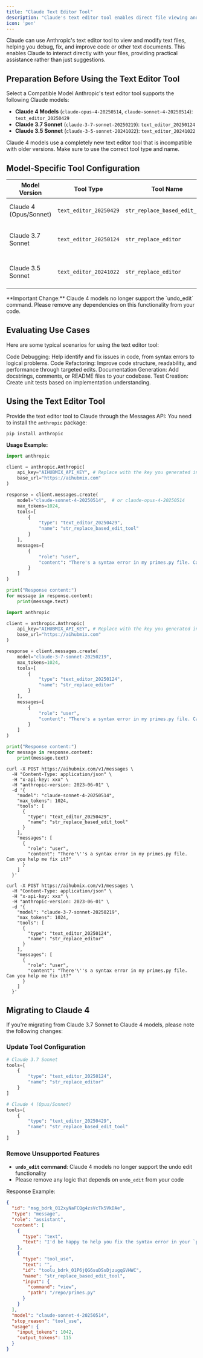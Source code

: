 ```yaml
---
title: "Claude Text Editor Tool"
description: "Claude's text editor tool enables direct file viewing and modification, helping you debug code, improve documentation, and achieve more efficient human-machine collaboration."
icon: 'pen'
---
```


Claude can use Anthropic's text editor tool to view and modify text files, helping you debug, fix, and improve code or other text documents. This enables Claude to interact directly with your files, providing practical assistance rather than just suggestions.

## Preparation Before Using the Text Editor Tool

Select a Compatible Model
Anthropic's text editor tool supports the following Claude models:

- **Claude 4 Models** (`claude-opus-4-20250514`, `claude-sonnet-4-20250514`): `text_editor_20250429`
- **Claude 3.7 Sonnet** (`claude-3-7-sonnet-20250219`): `text_editor_20250124`
- **Claude 3.5 Sonnet** (`claude-3-5-sonnet-20241022`): `text_editor_20241022`

<Warning>
Claude 4 models use a completely new text editor tool that is incompatible with older versions. Make sure to use the correct tool type and name.
</Warning>

## Model-Specific Tool Configuration

| Model Version | Tool Type | Tool Name | Supported Features |
|---------------|-----------|-----------|-------------------|
| Claude 4 (Opus/Sonnet) | `text_editor_20250429` | `str_replace_based_edit_tool` | view, str_replace, create |
| Claude 3.7 Sonnet | `text_editor_20250124` | `str_replace_editor` | view, str_replace, create, undo_edit |
| Claude 3.5 Sonnet | `text_editor_20241022` | `str_replace_editor` | view, str_replace, create, undo_edit |

<Tip>
**Important Change:** Claude 4 models no longer support the `undo_edit` command. Please remove any dependencies on this functionality from your code.
</Tip>

## Evaluating Use Cases
Here are some typical scenarios for using the text editor tool:

Code Debugging: Help identify and fix issues in code, from syntax errors to logical problems.
Code Refactoring: Improve code structure, readability, and performance through targeted edits.
Documentation Generation: Add docstrings, comments, or README files to your codebase.
Test Creation: Create unit tests based on implementation understanding.

## Using the Text Editor Tool
Provide the text editor tool to Claude through the Messages API:
You need to install the `anthropic` package:
```shell
pip install anthropic
```

**Usage Example:**
<CodeGroup>
```python Claude 4 Models
import anthropic

client = anthropic.Anthropic(
    api_key="AIHUBMIX_API_KEY", # Replace with the key you generated in AiHubMix
    base_url="https://aihubmix.com"
)

response = client.messages.create(
    model="claude-sonnet-4-20250514",  # or claude-opus-4-20250514
    max_tokens=1024,
    tools=[
        {
            "type": "text_editor_20250429",
            "name": "str_replace_based_edit_tool"
        }
    ],
    messages=[
        {
            "role": "user", 
            "content": "There's a syntax error in my primes.py file. Can you help me fix it?"
        }
    ]
)

print("Response content:")
for message in response.content:
    print(message.text)
```

```python Claude 3.7 Sonnet
import anthropic

client = anthropic.Anthropic(
    api_key="AIHUBMIX_API_KEY", # Replace with the key you generated in AiHubMix
    base_url="https://aihubmix.com"
)

response = client.messages.create(
    model="claude-3-7-sonnet-20250219",
    max_tokens=1024,
    tools=[
        {
            "type": "text_editor_20250124",
            "name": "str_replace_editor"
        }
    ],
    messages=[
        {
            "role": "user", 
            "content": "There's a syntax error in my primes.py file. Can you help me fix it?"
        }
    ]
)

print("Response content:")
for message in response.content:
    print(message.text)
```

```shell Curl - Claude 4
curl -X POST https://aihubmix.com/v1/messages \
  -H "Content-Type: application/json" \
  -H "x-api-key: xxx" \
  -H "anthropic-version: 2023-06-01" \
  -d '{
    "model": "claude-sonnet-4-20250514",
    "max_tokens": 1024,
    "tools": [
      {
        "type": "text_editor_20250429",
        "name": "str_replace_based_edit_tool"
      }
    ],
    "messages": [
      {
        "role": "user",
        "content": "There'\''s a syntax error in my primes.py file. Can you help me fix it?"
      }
    ]
  }'
```

```shell Curl - Claude 3.7
curl -X POST https://aihubmix.com/v1/messages \
  -H "Content-Type: application/json" \
  -H "x-api-key: xxx" \
  -H "anthropic-version: 2023-06-01" \
  -d '{
    "model": "claude-3-7-sonnet-20250219",
    "max_tokens": 1024,
    "tools": [
      {
        "type": "text_editor_20250124",
        "name": "str_replace_editor"
      }
    ],
    "messages": [
      {
        "role": "user",
        "content": "There'\''s a syntax error in my primes.py file. Can you help me fix it?"
      }
    ]
  }'
```
</CodeGroup>

## Migrating to Claude 4

If you're migrating from Claude 3.7 Sonnet to Claude 4 models, please note the following changes:

### Update Tool Configuration

```python
# Claude 3.7 Sonnet
tools=[
    {
        "type": "text_editor_20250124",
        "name": "str_replace_editor"
    }
]

# Claude 4 (Opus/Sonnet)
tools=[
    {
        "type": "text_editor_20250429",
        "name": "str_replace_based_edit_tool"
    }
]
```

### Remove Unsupported Features

- **`undo_edit` command**: Claude 4 models no longer support the undo edit functionality
- Please remove any logic that depends on `undo_edit` from your code

Response Example:
```json
{
  "id": "msg_bdrk_012xyNaFCQg4zsVcTk5VkDAe",
  "type": "message",
  "role": "assistant",
  "content": [
    {
      "type": "text",
      "text": "I'd be happy to help you fix the syntax error in your `primes.py` file. First, let me take a look at the file to identify the issue."
    },
    {
      "type": "tool_use",
      "text": "",
      "id": "toolu_bdrk_01P6jQG6suDSsDjzugqGVHWC",
      "name": "str_replace_based_edit_tool",
      "input": {
        "command": "view",
        "path": "/repo/primes.py"
      }
    }
  ],
  "model": "claude-sonnet-4-20250514",
  "stop_reason": "tool_use",
  "usage": {
    "input_tokens": 1042,
    "output_tokens": 115
  }
}
```